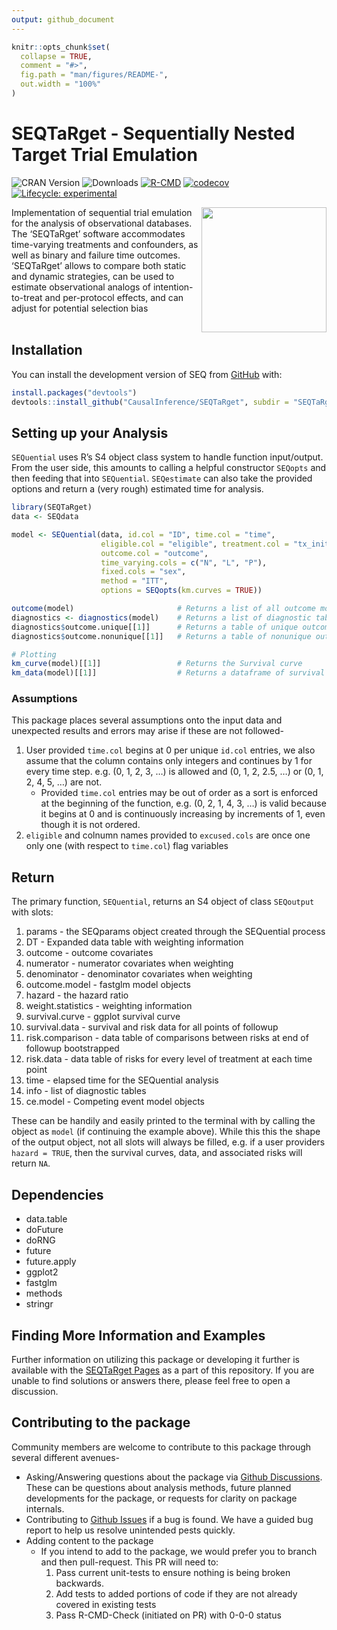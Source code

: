 ```yaml
---
output: github_document
---
```


<!-- README.md is generated from README.Rmd. Please edit that file -->

```r
knitr::opts_chunk$set(
  collapse = TRUE,
  comment = "#>",
  fig.path = "man/figures/README-",
  out.width = "100%"
)
```

# SEQTaRget - Sequentially Nested Target Trial Emulation

<!-- badges: start -->

![CRAN Version](https://www.r-pkg.org/badges/version/SEQTaRget) ![Downloads](https://cranlogs.r-pkg.org/badges/grand-total/SEQTaRget) [![R-CMD](https://github.com/CausalInference/SEQTaRget/actions/workflows/R-CMD-check.yaml/badge.svg)](https://github.com/CausalInference/SEQTaRget/actions/workflows/R-CMD-check.yaml) 
[![codecov](https://codecov.io/gh/CausalInference/SEQTaRget/graph/badge.svg?token=MHEN30AF08)](https://app.codecov.io/gh/CausalInference/SEQTaRget)
[![Lifecycle: experimental](https://img.shields.io/badge/lifecycle-experimental-orange.svg)](https://lifecycle.r-lib.org/articles/stages.html#experimental)

<!-- badges: end -->

<img src="https://github.com/CausalInference/SEQTaRget/blob/main/SEQ.png" align="right" style="float" width="200"/>

Implementation of sequential trial emulation for the analysis of observational databases.
The 'SEQTaRget' software accommodates time-varying treatments and confounders, as well as binary
and failure time outcomes. 'SEQTaRget' allows to compare both static and dynamic strategies,
can be used to estimate observational analogs of intention-to-treat
and per-protocol effects, and can adjust for potential selection bias
<br/> <br/>

## Installation

You can install the development version of SEQ from [GitHub](https://github.com/) with:

```r
install.packages("devtools")
devtools::install_github("CausalInference/SEQTaRget", subdir = "SEQTaRget")
```

## Setting up your Analysis

`SEQuential` uses R's S4 object class system to handle function input/output. From the user side, this amounts to calling a helpful constructor `SEQopts` and then feeding that into `SEQuential`. `SEQestimate` can also take the provided options and return a (very rough) estimated time for analysis.

```r
library(SEQTaRget)
data <- SEQdata

model <- SEQuential(data, id.col = "ID", time.col = "time",
                    eligible.col = "eligible", treatment.col = "tx_init", 
                    outcome.col = "outcome", 
                    time_varying.cols = c("N", "L", "P"),
                    fixed.cols = "sex",
                    method = "ITT",
                    options = SEQopts(km.curves = TRUE))

outcome(model)                       # Returns a list of all outcome models as S3 fastglm objects over the course of bootstrapping
diagnostics <- diagnostics(model)    # Returns a list of diagnostic tables
diagnostics$outcome.unique[[1]]      # Returns a table of unique outcomes
diagnostics$outcome.nonunique[[1]]   # Returns a table of nonunique outcomes

# Plotting
km_curve(model)[[1]]                 # Returns the Survival curve
km_data(model)[[1]]                  # Returns a dataframe of survival data in long-format for other analysis/plotting
```

### Assumptions

This package places several assumptions onto the input data and unexpected results and errors may arise if these are not followed-

1.  User provided `time.col` begins at 0 per unique `id.col` entries, we also assume that the column contains only integers and continues by 1 for every time step. e.g. (0, 1, 2, 3, ...) is allowed and (0, 1, 2, 2.5, ...) or (0, 1, 2, 4, 5, ...) are not.
    -   Provided `time.col` entries may be out of order as a sort is enforced at the beginning of the function, e.g. (0, 2, 1, 4, 3, ...) is valid because it begins at 0 and is continuously increasing by increments of 1, even though it is not ordered.
2.  `eligible` and colnumn names provided to `excused.cols` are once one only one (with respect to `time.col`) flag variables

## Return

The primary function, `SEQuential`, returns an S4 object of class `SEQoutput` with slots:

1.  params - the SEQparams object created through the SEQuential process
2.  DT - Expanded data table with weighting information
3.  outcome - outcome covariates
4.  numerator - numerator covariates when weighting
5.  denominator - denominator covariates when weighting
6.  outcome.model - fastglm model objects
7.  hazard - the hazard ratio
8.  weight.statistics - weighting information
9.  survival.curve - ggplot survival curve
10.  survival.data - survival and risk data for all points of followup
11.  risk.comparison - data table of comparisons between risks at end of followup
    bootstrapped
12. risk.data - data table of risks for every level of treatment at each time point
13. time - elapsed time for the SEQuential analysis
14. info - list of diagnostic tables 
15. ce.model - Competing event model objects

These can be handily and easily printed to the terminal with by calling the object as `model` (if continuing the example above). While this this the shape of the output object, not all slots will always be filled, e.g. if a user providers `hazard = TRUE`, then the survival curves, data, and associated risks will return `NA`.

## Dependencies

-   data.table
-   doFuture
-   doRNG
-   future
-   future.apply
-   ggplot2
-   fastglm
-   methods
-   stringr

## Finding More Information and Examples

Further information on utilizing this package or developing it further is available with the [SEQTaRget Pages](https://causalinference.github.io/SEQTaRget/) as a part of this repository. If you are unable to find solutions or answers there, please feel free to open a discussion.

## Contributing to the package

Community members are welcome to contribute to this package through several different avenues-

-   Asking/Answering questions about the package via [Github Discussions](https://github.com/CausalInference/SEQTaRget/discussions/categories/q-a). These can be questions about analysis methods, future planned developments for the package, or requests for clarity on package internals.
-   Contributing to [Github Issues](https://github.com/CausalInference/SEQTaRget/issues) if a bug is found. We have a guided bug report to help us resolve unintended pests quickly.
-   Adding content to the package
    -   If you intend to add to the package, we would prefer you to branch and then pull-request. This PR will need to:
        1.  Pass current unit-tests to ensure nothing is being broken backwards.
        2.  Add tests to added portions of code if they are not already covered in existing tests
        3.  Pass R-CMD-Check (initiated on PR) with 0-0-0 status
